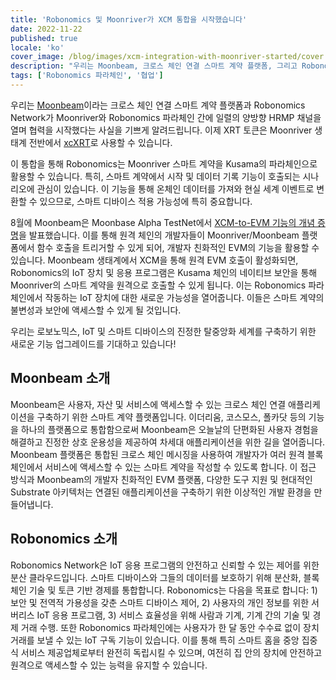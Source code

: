 ```yaml
---
title: 'Robonomics 및 Moonriver가 XCM 통합을 시작했습니다'
date: 2022-11-22
published: true
locale: 'ko'
cover_image: /blog/images/xcm-integration-with-moonriver-started/cover.jpg
description: "우리는 Moonbeam, 크로스 체인 연결 스마트 계약 플랫폼, 그리고 Robonomics Network가 Moonriver와 Robonomics 파라체인 간에 일렬의 양방향 HRMP 채널을 열며 협력을 시작했다는 사실을 기쁘게 알려드립니다."
tags: ['Robonomics 파라체인', '협업']
---
```


우리는 [Moonbeam](http://moonbeam.network/)이라는 크로스 체인 연결 스마트 계약 플랫폼과 Robonomics Network가 Moonriver와 Robonomics 파라체인 간에 일렬의 양방향 HRMP 채널을 열며 협력을 시작했다는 사실을 기쁘게 알려드립니다. 이제 XRT 토큰은 Moonriver 생태계 전반에서 [xcXRT](https://moonbeam.network/announcements/moonriver-adds-cross-chain-capabilities-and-xcksm/)로 사용할 수 있습니다.

이 통합을 통해 Robonomics는 Moonriver 스마트 계약을 Kusama의 파라체인으로 활용할 수 있습니다. 특히, 스마트 계약에서 시작 및 데이터 기록 기능이 호출되는 시나리오에 관심이 있습니다. 이 기능을 통해 온체인 데이터를 가져와 현실 세계 이벤트로 변환할 수 있으므로, 스마트 디바이스 적용 가능성에 특히 중요합니다.

8월에 Moonbeam은 Moonbase Alpha TestNet에서 [XCM-to-EVM 기능의 개념 증명](https://moonbeam.network/announcements/xcm-to-evm-functionality-moonbase-alpha/)을 발표했습니다. 이를 통해 원격 체인의 개발자들이 Moonriver/Moonbeam 플랫폼에서 함수 호출을 트리거할 수 있게 되어, 개발자 친화적인 EVM의 기능을 활용할 수 있습니다. Moonbeam 생태계에서 XCM을 통해 원격 EVM 호출이 활성화되면, Robonomics의 IoT 장치 및 응용 프로그램은 Kusama 체인의 네이티브 보안을 통해 Moonriver의 스마트 계약을 원격으로 호출할 수 있게 됩니다. 이는 Robonomics 파라체인에서 작동하는 IoT 장치에 대한 새로운 가능성을 열어줍니다. 이들은 스마트 계약의 불변성과 보안에 액세스할 수 있게 될 것입니다.

우리는 로보노믹스, IoT 및 스마트 디바이스의 진정한 탈중앙화 세계를 구축하기 위한 새로운 기능 업그레이드를 기대하고 있습니다!

## Moonbeam 소개

Moonbeam은 사용자, 자산 및 서비스에 액세스할 수 있는 크로스 체인 연결 애플리케이션을 구축하기 위한 스마트 계약 플랫폼입니다. 이더리움, 코스모스, 폴카닷 등의 기능을 하나의 플랫폼으로 통합함으로써 Moonbeam은 오늘날의 단편화된 사용자 경험을 해결하고 진정한 상호 운용성을 제공하여 차세대 애플리케이션을 위한 길을 열어줍니다. Moonbeam 플랫폼은 통합된 크로스 체인 메시징을 사용하여 개발자가 여러 원격 블록체인에서 서비스에 액세스할 수 있는 스마트 계약을 작성할 수 있도록 합니다. 이 접근 방식과 Moonbeam의 개발자 친화적인 EVM 플랫폼, 다양한 도구 지원 및 현대적인 Substrate 아키텍처는 연결된 애플리케이션을 구축하기 위한 이상적인 개발 환경을 만들어냅니다.

## Robonomics 소개

Robonomics Network은 IoT 응용 프로그램의 안전하고 신뢰할 수 있는 제어를 위한 분산 클라우드입니다. 스마트 디바이스와 그들의 데이터를 보호하기 위해 분산화, 블록체인 기술 및 토큰 기반 경제를 통합합니다. Robonomics는 다음을 목표로 합니다: 1) 보안 및 전역적 가용성을 갖춘 스마트 디바이스 제어, 2) 사용자의 개인 정보를 위한 서버리스 IoT 응용 프로그램, 3) 서비스 효율성을 위해 사람과 기계, 기계 간의 기술 및 경제 거래 수행. 또한 Robonomics 파라체인에는 사용자가 한 달 동안 수수료 없이 장치 거래를 보낼 수 있는 IoT 구독 기능이 있습니다. 이를 통해 특히 스마트 홈을 중앙 집중식 서비스 제공업체로부터 완전히 독립시킬 수 있으며, 여전히 집 안의 장치에 안전하고 원격으로 액세스할 수 있는 능력을 유지할 수 있습니다.